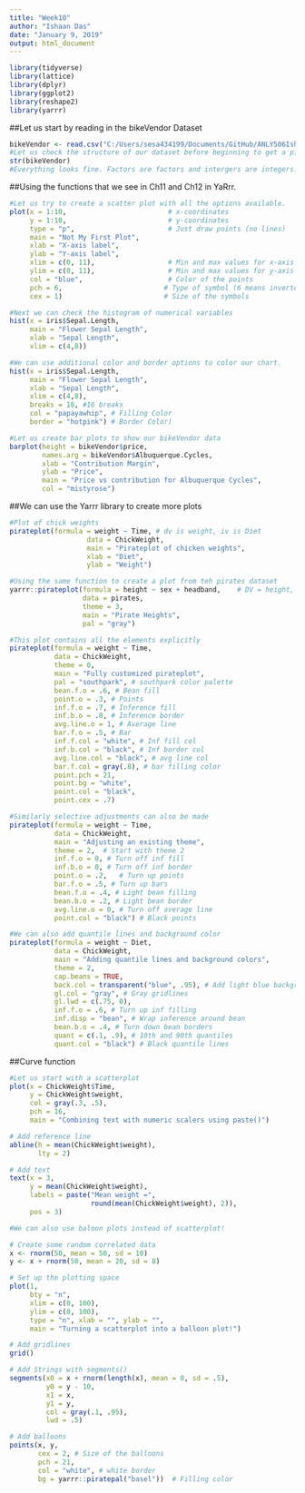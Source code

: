 ```yaml
---
title: "Week10"
author: "Ishaan Das"
date: "January 9, 2019"
output: html_document
---
```


```r
library(tidyverse)
library(lattice)
library(dplyr)
library(ggplot2)
library(reshape2)
library(yarrr)
```

##Let us start by reading in the bikeVendor Dataset

```r
bikeVendor <- read.csv("C:/Users/sesa434199/Documents/GitHub/ANLY506Ishaan/Data/bikeVendors.csv", header = TRUE)
#Let us check the structure of our dataset before beginning to get a picture of our variables. This will also help us know if we need to change the variable type of any of the variables.
str(bikeVendor)
#Everything looks fine. Factors are factors and intergers are integers.
```

##Using the functions that we see in Ch11 and Ch12 in YaRrr.

```r
#Let us try to create a scatter plot with all the options available. 
plot(x = 1:10,                         # x-coordinates
     y = 1:10,                         # y-coordinates
     type = "p",                       # Just draw points (no lines)
     main = "Not My First Plot",
     xlab = "X-axis label",
     ylab = "Y-axis label",
     xlim = c(0, 11),                  # Min and max values for x-axis
     ylim = c(0, 11),                  # Min and max values for y-axis
     col = "blue",                     # Color of the points
     pch = 6,                         # Type of symbol (6 means inverted hollow triangle)
     cex = 1)                         # Size of the symbols

#Next we can check the histogram of numerical variables
hist(x = iris$Sepal.Length,
     main = "Flower Sepal Length",
     xlab = "Sepal Length",
     xlim = c(4,8))

#We can use additional color and border options to color our chart.
hist(x = iris$Sepal.Length,
     main = "Flower Sepal Length",
     xlab = "Sepal Length",
     xlim = c(4,8),
     breaks = 16, #16 breaks
     col = "papayawhip", # Filling Color
     border = "hotpink") # Border Color)

#Let us create bar plots to show our bikeVendor data
barplot(height = bikeVendor$price,
        names.arg = bikeVendor$Albuquerque.Cycles,
        xlab = "Contribution Margin",
        ylab = "Price",
        main = "Price vs contribution for Albuquerque Cycles",
        col = "mistyrose")

```

##We can use the Yarrr library to create more plots
```r
#Plot of chick weights
pirateplot(formula = weight ~ Time, # dv is weight, iv is Diet
                   data = ChickWeight,
                   main = "Pirateplot of chicken weights",
                   xlab = "Diet",
                   ylab = "Weight")

#Using the same function to create a plot from teh pirates dataset
yarrr::pirateplot(formula = height ~ sex + headband,    # DV = height, IV1 = sex, IV2 = headband
                  data = pirates,           
                  theme = 3,
                  main = "Pirate Heights",
                  pal = "gray")

#This plot contains all the elements explicitly
pirateplot(formula = weight ~ Time,
           data = ChickWeight,
           theme = 0,
           main = "Fully customized pirateplot",
           pal = "southpark", # southpark color palette
           bean.f.o = .6, # Bean fill
           point.o = .3, # Points
           inf.f.o = .7, # Inference fill
           inf.b.o = .8, # Inference border
           avg.line.o = 1, # Average line
           bar.f.o = .5, # Bar
           inf.f.col = "white", # Inf fill col
           inf.b.col = "black", # Inf border col
           avg.line.col = "black", # avg line col
           bar.f.col = gray(.8), # bar filling color
           point.pch = 21,
           point.bg = "white",
           point.col = "black",
           point.cex = .7)

#Similarly selective adjustments can also be made
pirateplot(formula = weight ~ Time,
           data = ChickWeight,
           main = "Adjusting an existing theme",
           theme = 2,  # Start with theme 2
           inf.f.o = 0, # Turn off inf fill
           inf.b.o = 0, # Turn off inf border
           point.o = .2,   # Turn up points
           bar.f.o = .5, # Turn up bars
           bean.f.o = .4, # Light bean filling
           bean.b.o = .2, # Light bean border
           avg.line.o = 0, # Turn off average line
           point.col = "black") # Black points

#We can also add quantile lines and background color
pirateplot(formula = weight ~ Diet, 
           data = ChickWeight,
           main = "Adding quantile lines and background colors",
           theme = 2,
           cap.beans = TRUE,
           back.col = transparent("blue", .95), # Add light blue background
           gl.col = "gray", # Gray gridlines
           gl.lwd = c(.75, 0),
           inf.f.o = .6, # Turn up inf filling
           inf.disp = "bean", # Wrap inference around bean
           bean.b.o = .4, # Turn down bean borders
           quant = c(.1, .9), # 10th and 90th quantiles
           quant.col = "black") # Black quantile lines
```

##Curve function

```r
#Let us start with a scatterplot
plot(x = ChickWeight$Time,
     y = ChickWeight$weight, 
     col = gray(.3, .5), 
     pch = 16,
     main = "Combining text with numeric scalers using paste()")

# Add reference line
abline(h = mean(ChickWeight$weight), 
       lty = 2)

# Add text
text(x = 3, 
     y = mean(ChickWeight$weight), 
     labels = paste("Mean weight =", 
                    round(mean(ChickWeight$weight), 2)),
     pos = 3)

#We can also use baloon plots instead of scatterplot!

# Create some random correlated data
x <- rnorm(50, mean = 50, sd = 10)
y <- x + rnorm(50, mean = 20, sd = 8)

# Set up the plotting space
plot(1, 
     bty = "n",
     xlim = c(0, 100),
     ylim = c(0, 100),
     type = "n", xlab = "", ylab = "", 
     main = "Turning a scatterplot into a balloon plot!")

# Add gridlines
grid()

# Add Strings with segments()
segments(x0 = x + rnorm(length(x), mean = 0, sd = .5), 
         y0 = y - 10, 
         x1 = x, 
         y1 = y, 
         col = gray(.1, .95),
         lwd = .5)

# Add balloons
points(x, y, 
       cex = 2, # Size of the balloons
       pch = 21, 
       col = "white", # white border
       bg = yarrr::piratepal("basel"))  # Filling color

```